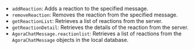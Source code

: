 <PlatformWrapper platform="ios">

- `addReaction`: Adds a reaction to the specified message.
- `removeReaction`: Removes the reaction from the specified message.
- `getReactionList`: Retrieves a list of reactions from the server.
- `getReactionDetail`: Retrieves the details of the reaction from the server.
- `AgoraChatMessage.reactionlist`: Retrieves a list of reactions from the `AgoraChatMessage` objects in the local database.

</PlatformWrapper>